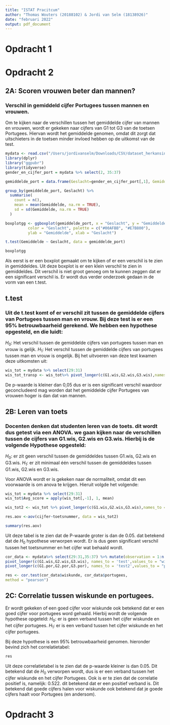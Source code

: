 ```yaml
---
title: "ISTAT Pracitcum"
author: "Thomas Wouters (20188102) & Jordi van Selm (18138926)"
date: "februari 2022"
output: pdf_document
---
```


# Opdracht 1

# Opdracht 2
## 2A: Scoren vrouwen beter dan mannen?
### Verschil in gemiddeld cijfer Portugees tussen mannen en vrouwen.
Om te kijken naar de verschillen tussen het gemiddelde cijfer van mannen en vrouwen, wordt er gekeken naar cijfers van G1 tot G3 van de toetsen Portugees. Hiervan wordt het gemiddelde genomen, omdat dit zorgt dat uitschieters in de toetsen minder invloed hebben op de uitkomst van de test.

```r
mydata <- read.csv("/Users/jordivanselm/Downloads/CSV/dataset_herkansing.csv",sep = ";")
library(dplyr)
library("ggpubr")
library(tidyverse)
gender_en_cijfer_port = mydata %>% select(2, 35:37) 

gemiddelde_port = data.frame(Geslacht=gender_en_cijfer_port[,1], Gemiddelde=rowMeans(gender_en_cijfer_port[,-1]))
```

```r
group_by(gemiddelde_port, Geslacht) %>%
  summarise(
    count = n(),
    mean = mean(Gemiddelde, na.rm = TRUE),
    sd = sd(Gemiddelde, na.rm = TRUE)
  )
```

```r
boxplotgg <- ggboxplot(gemiddelde_port, x = "Geslacht", y = "Gemiddelde", 
          color = "Geslacht", palette = c("#00AFBB", "#E7B800"),
          ylab = "Gemiddelde", xlab = "Geslacht")

t.test(Gemiddelde ~ Geslacht, data = gemiddelde_port)
```

```r
boxplotgg
```

Als eerst is er een boxplot gemaakt om te kijken of er een verschil is te zien in gemiddeldes. Uit deze boxplot is er een klein verschil te zien in gemiddeldes. Dit verschil is niet groot genoeg om te kunnen zeggen dat er een significant verschil is. Er wordt dus verder onderzoek gedaan in de vorm van een t.test. 

## t.test
### Uit de t.test komt of er verschil zit tussen de gemiddelde cijfers van Portugees tussen man en vrouw. Bij deze test is er een 95% betrouwbaarheid gerekend. We hebben een hypothese opgesteld, en die luidt:
$H_0$: Het verschil tussen de gemiddelde cijfers van portugees tussen man en vrouw is gelijk.
$H_1$: Het verschil tussen de gemiddelde cijfers van portugees tussen man en vrouw is ongelijk.
Bij het uitvoeren van deze test kwamen deze uitkomsten uit:

```r
wis_tot = mydata %>% select(29:31)
wis_tot_transp <- wis_tot%>% pivot_longer(c(G1.wis,G2.wis,G3.wis),names_to = "toetsnummer", values_to = "cijfer")
```
De p-waarde is kleiner dan 0,05 dus er is een significant verschil waardoor geconcludeerd mag worden dat het gemiddelde cijfer Portugees van vrouwen hoger is dan dat van mannen.

## 2B: Leren van toets
### Docenten denken dat studenten leren van de toets. dit wordt dus getest via een ANOVA. we gaan kijken naar de verschillen tussen de cijfers van G1.wis, G2.wis en G3.wis. Hierbij is de volgende Hypothese opgesteld:
$H_0$: er zit geen verschil tussen de gemiddeldes tussen G1.wis, G2.wis en G3.wis.
$H_1$: er zit minimaal één verschil tussen de gemiddeldes tussen G1.wis, G2.wis en G3.wis.

Voor ANOVA wordt er is gekeken naar de normaliteit, omdat dit een voorwaarde is om anova te krijgen. Hieruit volgde het volgende:
```r
wis_tot = mydata %>% select(29:31)
wis_tot$Avg_score = apply(wis_tot[,-1], 1, mean)

wis_tot2 <- wis_tot %>% pivot_longer(c(G1.wis,G2.wis,G3.wis),names_to = "toetsnummer", values_to = "cijfer")

res.aov <-aov(cijfer~toetsnummer, data = wis_tot2)
```

```r
summary(res.aov)
```
Uit deze tabel is te zien dat de P-waarde groter is dan de 0.05. dat betekend dat de $H_0$ hypothese verworpen wordt. Er is dus geen significant verschil tussen het toetsnummer en het cijfer wat behaald wordt.
```r
cor_data <- mydata%>% select(29:31,35:37) %>% mutate(observation = 1:n()) %>%
pivot_longer(c(G1.wis,G2.wis,G3.wis), names_to = 'test',values_to = "wiskunde") %>%
pivot_longer(c(G1.por,G2.por,G3.por), names_to = 'test2',values_to = "portugees")

res <- cor.test(cor_data$wiskunde, cor_data$portugees,
method = "pearson")
```
## 2C: Correlatie tussen wiskunde en portugees.

Er wordt gekeken of een goed cijfer voor wiskunde ook betekend dat er een goed cijfer voor portugees word gehaald. Hierbij wordt de volgende hypothese opgeteld:
$H_0$: er is geen verband tussen het cijfer wiskunde en het cijfer portugees.
$H_1$: er is een verband tussen het cijfer wiskunde en het cijfer portugees.

Bij deze hypothese is een 95% betrouwbaarheid genomen. hieronder bevind zich het correlatietabel:
```r
res
```
Uit deze correlatietabel is te zien dat de p-waarde kleiner is dan 0.05. Dit betekend dat de $H_0$ verworpen wordt, dus is er een verband tussen het cijfer wiskunde en het cijfer Portugees. Ook is er te zien dat de correlatie positief is, namelijk: 0.522. dit betekend dat er een positief verband is. Dit betekend dat goede cijfers halen voor wiskunde ook betekend dat je goede cijfers haalt voor Portugees (en andersom). 

# Opdracht 3

